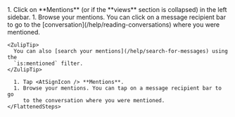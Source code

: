 



<Tabs>
  <TabItem label="Desktop/Web">
    <Steps>
      1. Click on <AtSignIcon /> **Mentions**
         (or <AtSignIcon /> if the **views**
         section is collapsed) in the left sidebar.
      1. Browse your mentions. You can click on a message recipient bar to go
         to the [conversation](/help/reading-conversations) where you were mentioned.
    </Steps>

    <ZulipTip>
      You can also [search your mentions](/help/search-for-messages) using the
      `is:mentioned` filter.
    </ZulipTip>
  </TabItem>

  <TabItem label="Mobile">
    <FlattenedSteps>
      <MobileMenu />

      1. Tap <AtSignIcon /> **Mentions**.
      1. Browse your mentions. You can tap on a message recipient bar to go
         to the conversation where you were mentioned.
    </FlattenedSteps>
  </TabItem>
</Tabs>
